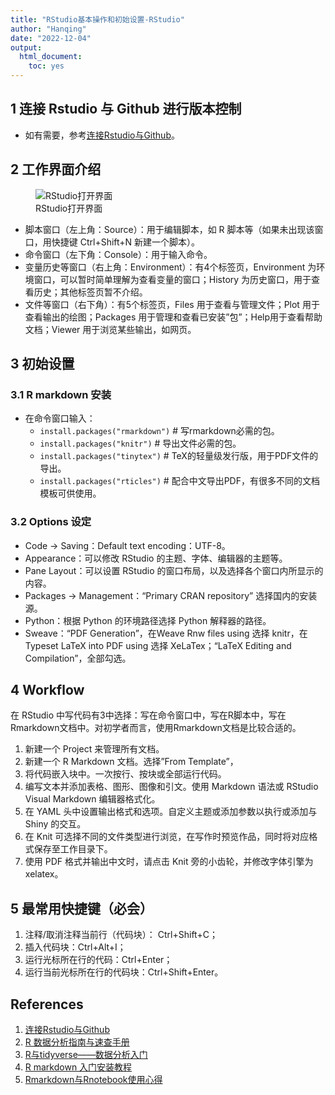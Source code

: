 ```yaml
---
title: "RStudio基本操作和初始设置-RStudio"
author: "Hanqing"
date: "2022-12-04"
output: 
  html_document: 
    toc: yes
---
```


## 1 连接 Rstudio 与 Github 进行版本控制

-   如有需要，参考[连接Rstudio与Github](http://afarx.com/2018/02/26/Rstudio-Github/)。

## 2 工作界面介绍

![RStudio打开界面](https://bookdown.org/xiao/RAnalysisBook/RstudioDesk_mark.png)

-   脚本窗口（左上角：Source）：用于编辑脚本，如 R 脚本等（如果未出现该窗口，用快捷键 Ctrl+Shift+N 新建一个脚本）。
-   命令窗口（左下角：Console）：用于输入命令。
-   变量历史等窗口（右上角：Environment）：有4个标签页，Environment 为环境窗口，可以暂时简单理解为查看变量的窗口；History 为历史窗口，用于查看历史；其他标签页暂不介绍。
-   文件等窗口（右下角）：有5个标签页，Files 用于查看与管理文件；Plot 用于查看输出的绘图；Packages 用于管理和查看已安装"包"；Help用于查看帮助文档；Viewer 用于浏览某些输出，如网页。

## 3 初始设置

### 3.1 R markdown 安装

-   在命令窗口输入：
    -   `install.packages("rmarkdown")` \# 写rmarkdown必需的包。
    -   `install.packages("knitr")` \# 导出文件必需的包。
    -   `install.packages("tinytex")` \# TeX的轻量级发行版，用于PDF文件的导出。
    -   `install.packages("rticles")` \# 配合中文导出PDF，有很多不同的文档模板可供使用。

### 3.2 Options 设定

-   Code -\> Saving：Default text encoding：UTF-8。
-   Appearance：可以修改 RStudio 的主题、字体、编辑器的主题等。
-   Pane Layout：可以设置 RStudio 的窗口布局，以及选择各个窗口内所显示的内容。
-   Packages -\> Management："Primary CRAN repository" 选择国内的安装源。
-   Python：根据 Python 的环境路径选择 Python 解释器的路径。
-   Sweave："PDF Generation"，在Weave Rnw files using 选择 knitr，在 Typeset LaTeX into PDF using 选择 XeLaTex；"LaTeX Editing and Compilation"，全部勾选。

## 4 Workflow

在 RStudio 中写代码有3中选择：写在命令窗口中，写在R脚本中，写在Rmarkdown文档中。对初学者而言，使用Rmarkdown文档是比较合适的。

1.  新建一个 Project 来管理所有文档。
2.  新建一个 R Markdown 文档。选择"From Template"，
3.  将代码嵌入块中。一次按行、按块或全部运行代码。
4.  编写文本并添加表格、图形、图像和引文。使用 Markdown 语法或 RStudio Visual Markdown 编辑器格式化。
5.  在 YAML 头中设置输出格式和选项。自定义主题或添加参数以执行或添加与 Shiny 的交互。
6.  在 Knit 可选择不同的文件类型进行浏览，在写作时预览作品，同时将对应格式保存至工作目录下。
7.  使用 PDF 格式并输出中文时，请点击 Knit 旁的小齿轮，并修改字体引擎为 xelatex。

## 5 最常用快捷键（必会）

1.  注释/取消注释当前行（代码块）： Ctrl+Shift+C；
2.  插入代码块：Ctrl+Alt+I；
3.  运行光标所在行的代码：Ctrl+Enter；
4.  运行当前光标所在行的代码块：Ctrl+Shift+Enter。

## References

1.  [连接Rstudio与Github](http://afarx.com/2018/02/26/Rstudio-Github/)
2.  [R 数据分析指南与速查手册](https://bookdown.org/xiao/RAnalysisBook/)
3.  [R与tidyverse------数据分析入门](https://tshi.page/r-and-tidyverse-book/index.html)
4.  [R markdown 入门安装教程](https://www.jianshu.com/p/4fa7c107fe9c)
5.  [Rmarkdown与Rnotebook使用心得](https://blog.csdn.net/qq_41437512/article/details/107094265)
